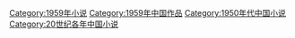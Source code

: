 [[Category:1959年小说|Category:1959年小说]]
[[Category:1959年中国作品|Category:1959年中国作品]]
[[Category:1950年代中国小说|Category:1950年代中国小说]]
[[Category:20世纪各年中国小说|Category:20世纪各年中国小说]]